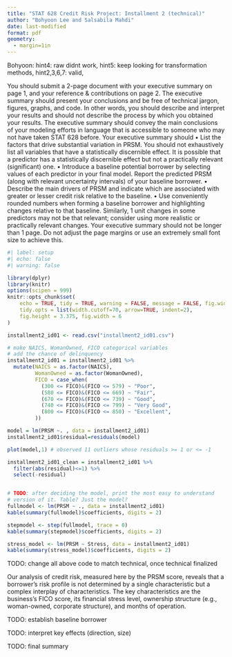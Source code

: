 ```yaml
---
title: "STAT 628 Credit Risk Project: Installment 2 (technical)"
author: "Bohyoon Lee and Salsabila Mahdi"
date: last-modified
format: pdf
geometry:
  - margin=1in
---
```


Bohyoon: hint4: raw didnt work, hint5: keep looking for transformation methods, hint2,3,6,7: valid, 

You should submit a 2-page document with your executive summary on page 1, and your
reference & contributions on page 2.
The executive summary should present your conclusions and be free of technical jargon, figures,
graphs, and code. In other words, you should describe and interpret your results and should not
describe the process by which you obtained your results. The executive summary should convey the
main conclusions of your modeling efforts in language that is accessible to someone who may not
have taken STAT 628 before. Your executive summary should
• List the factors that drive substantial variation in PRSM. You should not exhaustively list
all variables that have a statistically discernible effect. It is possible that a predictor has a
statistically discernible effect but not a practically relevant (significant) one.
• Introduce a baseline potential borrower by selecting values of each predictor in your final
model. Report the predicted PRSM (along with relevant uncertainty intervals) of your baseline
borrower.
• Describe the main drivers of PRSM and indicate which are associated with greater or lesser
credit risk relative to the baseline.
• Use conveniently rounded numbers when forming a baseline borrower and highlighting changes
relative to that baseline. Similarly, 1 unit changes in some predictors may not be that relevant;
consider using more realistic or practically relevant changes.
Your executive summary should not be longer than 1 page. Do not adjust the page margins or use
an extremely small font size to achieve this. 

```r
#| label: setup
#| echo: false
#| warning: false

library(dplyr)
library(knitr)
options(scipen = 999)
knitr::opts_chunk$set(
    echo = TRUE, tidy = TRUE, warning = FALSE, message = FALSE, fig.width=10,
    tidy.opts = list(width.cutoff=70, arrow=TRUE, indent=2),
    fig.height = 3.375, fig.width = 6
)
```

```r
installment2_id01 <- read.csv("installment2_id01.csv")

# make NAICS, WomanOwned, FICO categorical variables
# add the chance of delinquency
installment2_id01 = installment2_id01 %>%
  mutate(NAICS = as.factor(NAICS),
         WomanOwned = as.factor(WomanOwned),
         FICO = case_when(
           (300 <= FICO)&(FICO <= 579) ~ "Poor",
           (580 <= FICO)&(FICO <= 669) ~ "Fair",
           (670 <= FICO)&(FICO <= 739) ~ "Good",
           (740 <= FICO)&(FICO <= 799) ~ "Very Good",
           (800 <= FICO)&(FICO <= 850) ~ "Excellent",
         ))

model = lm(PRSM ~. , data = installment2_id01)
installment2_id01$residual=residuals(model)

plot(model,1) # observed 11 outliers whose residuals >= 1 or <= -1

installment2_id01_clean = installment2_id01 %>% 
  filter(abs(residual)<=1) %>% 
  select(-residual)
```

```r
```

```r
# TODO: after deciding the model, print the most easy to understand
# version of it. Table? Just the model?
fullmodel <- lm(PRSM ~ ., data = installment2_id01)
kable(summary(fullmodel)$coefficients, digits = 2)

stepmodel <- step(fullmodel, trace = 0)
kable(summary(stepmodel)$coefficients, digits = 2)

stress_model <- lm(PRSM ~ Stress, data = installment2_id01)
kable(summary(stress_model)$coefficients, digits = 2)
```

TODO: change all above code to match technical, once technical finalized

Our analysis of credit risk, measured here by the PRSM score, reveals that a borrower's 
risk profile is not determined by a single characteristic but a complex interplay of characteristics.
The key characteristics are the business's FICO score, its financial stress level,
ownership structure (e.g., woman-owned, corporate structure), and months of operation.

TODO: establish baseline borrower

TODO: interpret key effects (direction, size)

TODO: final summary
